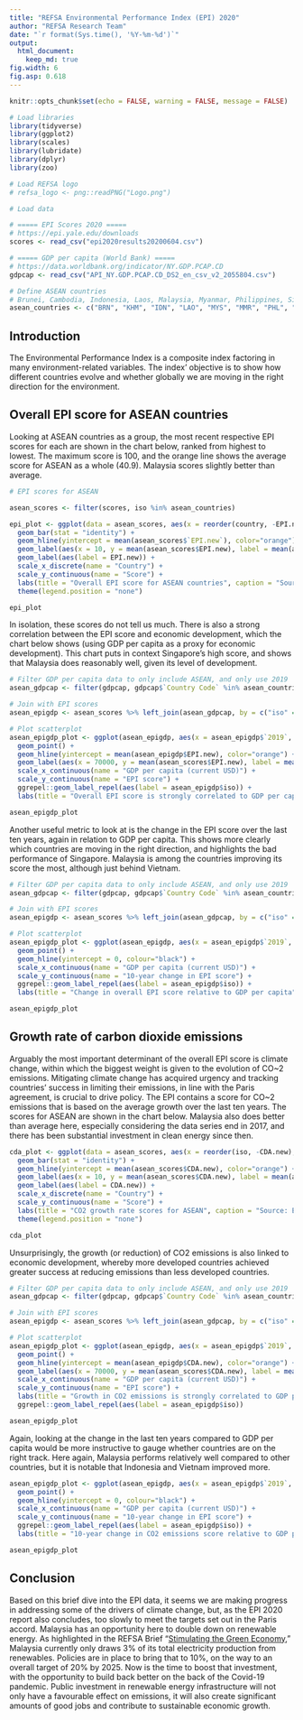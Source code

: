 ```yaml
---
title: "REFSA Environmental Performance Index (EPI) 2020"
author: "REFSA Research Team"
date: "`r format(Sys.time(), '%Y-%m-%d')`"
output: 
  html_document: 
    keep_md: true
fig.width: 6
fig.asp: 0.618
---
```



```r
knitr::opts_chunk$set(echo = FALSE, warning = FALSE, message = FALSE)

# Load libraries
library(tidyverse)
library(ggplot2)
library(scales)
library(lubridate)
library(dplyr)
library(zoo)

# Load REFSA logo
# refsa_logo <- png::readPNG("Logo.png")

# Load data

# ===== EPI Scores 2020 =====
# https://epi.yale.edu/downloads
scores <- read_csv("epi2020results20200604.csv")

# ===== GDP per capita (World Bank) =====
# https://data.worldbank.org/indicator/NY.GDP.PCAP.CD
gdpcap <- read_csv("API_NY.GDP.PCAP.CD_DS2_en_csv_v2_2055804.csv")

# Define ASEAN countries
# Brunei, Cambodia, Indonesia, Laos, Malaysia, Myanmar, Philippines, Singapore, Thailand, Vietnam
asean_countries <- c("BRN", "KHM", "IDN", "LAO", "MYS", "MMR", "PHL", "SGP", "THA", "VNM")

```

## Introduction

The Environmental Performance Index is a composite index factoring in many environment-related variables. The index' objective is to show how different countries evolve and whether globally we are moving in the right direction for the environment. 

## Overall EPI score for ASEAN countries

Looking at ASEAN countries as a group, the most recent respective EPI scores for each are shown in the chart below, ranked from highest to lowest. The maximum score is 100, and the orange line shows the average score for ASEAN as a whole (40.9). Malaysia scores slightly better than average. 

```r

# EPI scores for ASEAN

asean_scores <- filter(scores, iso %in% asean_countries)

epi_plot <- ggplot(data = asean_scores, aes(x = reorder(country, -EPI.new), y = EPI.new)) + 
  geom_bar(stat = "identity") + 
  geom_hline(yintercept = mean(asean_scores$`EPI.new`), color="orange") +
  geom_label(aes(x = 10, y = mean(asean_scores$EPI.new), label = mean(asean_scores$`EPI.new`)), color = "orange") +
  geom_label(aes(label = EPI.new)) +
  scale_x_discrete(name = "Country") +
  scale_y_continuous(name = "Score") + 
  labs(title = "Overall EPI score for ASEAN countries", caption = "Source: EPI Report 2020.") +
  theme(legend.position = "none")

epi_plot

```

In isolation, these scores do not tell us much. There is also a strong correlation between the EPI score and economic development, which the chart below shows (using GDP per capita as a proxy for economic development). This chart puts in context Singapore's high score, and shows that Malaysia does reasonably well, given its level of development. 

```r

# Filter GDP per capita data to only include ASEAN, and only use 2019
asean_gdpcap <- filter(gdpcap, gdpcap$`Country Code` %in% asean_countries) %>% select("Country Name", "Country Code", "2019")

# Join with EPI scores
asean_epigdp <- asean_scores %>% left_join(asean_gdpcap, by = c("iso" = "Country Code"))

# Plot scatterplot
asean_epigdp_plot <- ggplot(asean_epigdp, aes(x = asean_epigdp$`2019`, y = asean_epigdp$EPI.new)) +
  geom_point() +
  geom_hline(yintercept = mean(asean_epigdp$EPI.new), color="orange") +
  geom_label(aes(x = 70000, y = mean(asean_scores$EPI.new), label = mean(asean_scores$`EPI.new`)), color = "orange") +
  scale_x_continuous(name = "GDP per capita (current USD)") +
  scale_y_continuous(name = "EPI score") +
  ggrepel::geom_label_repel(aes(label = asean_epigdp$iso)) +
  labs(title = "Overall EPI score is strongly correlated to GDP per capita", caption = "Source: EPI Report 2020, World Bank.")

asean_epigdp_plot


```

Another useful metric to look at is the change in the EPI score over the last ten years, again in relation to GDP per capita. This shows more clearly which countries are moving in the right direction, and highlights the bad performance of Singapore. Malaysia is among the countries improving its score the most, although just behind Vietnam. 

```r

# Filter GDP per capita data to only include ASEAN, and only use 2019
asean_gdpcap <- filter(gdpcap, gdpcap$`Country Code` %in% asean_countries) %>% select("Country Name", "Country Code", "2019")

# Join with EPI scores
asean_epigdp <- asean_scores %>% left_join(asean_gdpcap, by = c("iso" = "Country Code"))

# Plot scatterplot
asean_epigdp_plot <- ggplot(asean_epigdp, aes(x = asean_epigdp$`2019`, y = asean_epigdp$EPI.change)) +
  geom_point() +
  geom_hline(yintercept = 0, colour="black") +
  scale_x_continuous(name = "GDP per capita (current USD)") +
  scale_y_continuous(name = "10-year change in EPI score") +
  ggrepel::geom_label_repel(aes(label = asean_epigdp$iso)) +
  labs(title = "Change in overall EPI score relative to GDP per capita", caption = "Source: EPI Report 2020, World Bank.")

asean_epigdp_plot

```


## Growth rate of carbon dioxide emissions

Arguably the most important determinant of the overall EPI score is climate change, within which the biggest weight is given to the evolution of CO~2 emissions. Mitigating climate change has acquired urgency and tracking countries' success in limiting their emissions, in line with the Paris agreement, is crucial to drive policy. The EPI contains a score for CO~2 emissions that is based on the average growth over the last ten years. The scores for ASEAN are shown in the chart below. Malaysia also does better than average here, especially considering the data series end in 2017, and there has been substantial investment in clean energy since then. 

```r

cda_plot <- ggplot(data = asean_scores, aes(x = reorder(iso, -CDA.new), y = CDA.new)) + 
  geom_bar(stat = "identity") + 
  geom_hline(yintercept = mean(asean_scores$CDA.new), color="orange") +
  geom_label(aes(x = 10, y = mean(asean_scores$CDA.new), label = mean(asean_scores$CDA.new)), color = "orange") +
  geom_label(aes(label = CDA.new)) +
  scale_x_discrete(name = "Country") +
  scale_y_continuous(name = "Score") + 
  labs(title = "CO2 growth rate scores for ASEAN", caption = "Source: EPI Report 2020, World Bank.") +
  theme(legend.position = "none")

cda_plot

```

Unsurprisingly, the growth (or reduction) of CO2 emissions is also linked to economic development, whereby more developed countries achieved greater success at reducing emissions than less developed countries. 

```r

# Filter GDP per capita data to only include ASEAN, and only use 2019
asean_gdpcap <- filter(gdpcap, gdpcap$`Country Code` %in% asean_countries) %>% select("Country Name", "Country Code", "2019")

# Join with EPI scores
asean_epigdp <- asean_scores %>% left_join(asean_gdpcap, by = c("iso" = "Country Code"))

# Plot scatterplot
asean_epigdp_plot <- ggplot(asean_epigdp, aes(x = asean_epigdp$`2019`, y = asean_epigdp$CDA.new)) +
  geom_point() +
  geom_hline(yintercept = mean(asean_epigdp$CDA.new), color="orange") +
  geom_label(aes(x = 70000, y = mean(asean_scores$CDA.new), label = mean(asean_scores$CDA.new)), color = "orange") +
  scale_x_continuous(name = "GDP per capita (current USD)") +
  scale_y_continuous(name = "EPI score") +
  labs(title = "Growth in CO2 emissions is strongly correlated to GDP per capita", caption = "Source: EPI Report 2020, World Bank.") +
  ggrepel::geom_label_repel(aes(label = asean_epigdp$iso))

asean_epigdp_plot

```

Again, looking at the change in the last ten years compared to GDP per capita would be more instructive to gauge whether countries are on the right track. Here again, Malaysia performs relatively well compared to other countries, but it is notable that Indonesia and Vietnam improved more. 

```r

asean_epigdp_plot <- ggplot(asean_epigdp, aes(x = asean_epigdp$`2019`, y = asean_epigdp$CDA.change)) +
  geom_point() +
  geom_hline(yintercept = 0, colour="black") +
  scale_x_continuous(name = "GDP per capita (current USD)") +
  scale_y_continuous(name = "10-year change in EPI score") +
  ggrepel::geom_label_repel(aes(label = asean_epigdp$iso)) +
  labs(title = "10-year change in CO2 emissions score relative to GDP per capita", caption = "Source: EPI Report 2020, World Bank.")

asean_epigdp_plot

```

## Conclusion

Based on this brief dive into the EPI data, it seems we are making progress in addressing some of the drivers of climate change, but, as the EPI 2020 report also concludes, too slowly to meet the targets set out in the Paris accord. Malaysia has an opportunity here to double down on renewable energy. As highlighted in the REFSA Brief "[Stimulating the Green Economy](https://refsa.org/stimulating-the-green-economy/)," Malaysia currently only draws 3% of its total electricity production from renewables. Policies are in place to bring that to 10%, on the way to an overall target of 20% by 2025. Now is the time to boost that investment, with the opportunity to build back better on the back of the Covid-19 pandemic. Public investment in renewable energy infrastructure will not only have a favourable effect on emissions, it will also create significant amounts of good jobs and contribute to sustainable economic growth. 
